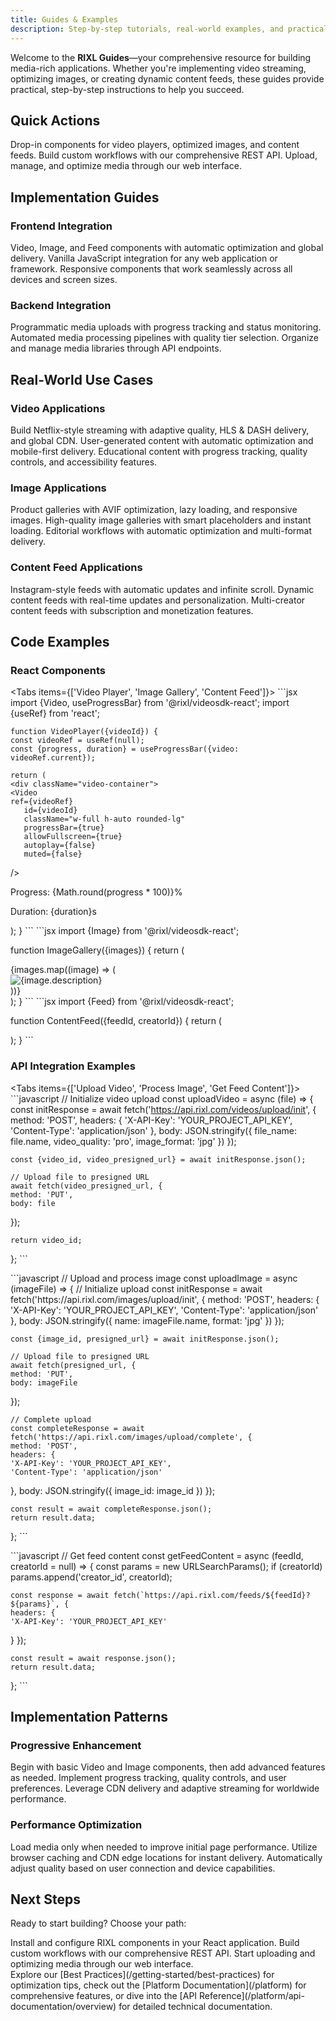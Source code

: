 ```yaml
---
title: Guides & Examples
description: Step-by-step tutorials, real-world examples, and practical implementation guides for building amazing media experiences with RIXL.
---
```




Welcome to the **RIXL Guides**—your comprehensive resource for building media-rich applications. Whether you're implementing video streaming, optimizing images, or creating dynamic content feeds, these guides provide practical, step-by-step instructions to help you succeed.

## Quick Actions

<Columns cols={3}>
  <Card
    title="React Integration"
    href="/sdk/getting-started/overview"
    icon="layers"
  >
    Drop-in components for video players, optimized images, and content feeds.
  </Card>
  <Card
    title="API Implementation"
    href="/platform/api-documentation/overview"
    icon="code"
  >
    Build custom workflows with our comprehensive REST API.
  </Card>
  <Card
    title="Dashboard Workflow"
    href="/platform/dashboard/guide"
    icon="monitor"
  >
    Upload, manage, and optimize media through our web interface.
  </Card>
</Columns>

## Implementation Guides

### Frontend Integration

<Columns cols={3}>
  <Card title="React Components" icon="layers">
    Video, Image, and Feed components with automatic optimization and global delivery.
  </Card>
  <Card title="JavaScript SDK" icon="code">
    Vanilla JavaScript integration for any web application or framework.
  </Card>
  <Card title="Mobile Integration" icon="smartphone">
    Responsive components that work seamlessly across all devices and screen sizes.
  </Card>
</Columns>

### Backend Integration

<Columns cols={3}>
  <Card title="Upload Workflows" icon="upload">
    Programmatic media uploads with progress tracking and status monitoring.
  </Card>
  <Card title="Processing Automation" icon="workflow">
    Automated media processing pipelines with quality tier selection.
  </Card>
  <Card title="Content Management" icon="folder-open">
    Organize and manage media libraries through API endpoints.
  </Card>
</Columns>

## Real-World Use Cases

### Video Applications

<Columns cols={3}>
  <Card title="Video Streaming Platform" icon="play">
    Build Netflix-style streaming with adaptive quality, HLS & DASH delivery, and global CDN.
  </Card>
  <Card title="Social Media App" icon="users">
    User-generated content with automatic optimization and mobile-first delivery.
  </Card>
  <Card title="E-learning Platform" icon="book-open">
    Educational content with progress tracking, quality controls, and accessibility features.
  </Card>
</Columns>

### Image Applications

<Columns cols={3}>
  <Card title="E-commerce Store" icon="shopping-cart">
    Product galleries with AVIF optimization, lazy loading, and responsive images.
  </Card>
  <Card title="Portfolio Website" icon="camera">
    High-quality image galleries with smart placeholders and instant loading.
  </Card>
  <Card title="Content Management" icon="file-text">
    Editorial workflows with automatic optimization and multi-format delivery.
  </Card>
</Columns>

### Content Feed Applications

<Columns cols={3}>
  <Card title="Social Feed" icon="activity">
    Instagram-style feeds with automatic updates and infinite scroll.
  </Card>
  <Card title="News Platform" icon="newspaper">
    Dynamic content feeds with real-time updates and personalization.
  </Card>
  <Card title="Creator Platform" icon="star">
    Multi-creator content feeds with subscription and monetization features.
  </Card>
</Columns>

## Code Examples

### React Components

<Tabs items={['Video Player', 'Image Gallery', 'Content Feed']}>
  <Tab value="Video Player">
    ```jsx
    import {Video, useProgressBar} from '@rixl/videosdk-react';
    import {useRef} from 'react';

    function VideoPlayer({videoId}) {
    const videoRef = useRef(null);
    const {progress, duration} = useProgressBar({video: videoRef.current});

    return (
    <div className="video-container">
    <Video
    ref={videoRef}
       id={videoId}
       className="w-full h-auto rounded-lg"
       progressBar={true}
       allowFullscreen={true}
       autoplay={false}
       muted={false}
  />
  <div className="video-info">
    <p>Progress: {Math.round(progress * 100)}%</p>
    <p>Duration: {duration}s</p>
  </div>
</div>
);
}
```
</Tab>

<Tab value="Image Gallery">
  ```jsx
  import {Image} from '@rixl/videosdk-react';

  function ImageGallery({images}) {
  return (
  <div className="grid grid-cols-2 md:grid-cols-3 lg:grid-cols-4 gap-4">
{images.map((image) => (
  <div key={image.id} className="aspect-square">
  <Image
    id={image.id}
    alt={image.description}
    className="w-full h-full object-cover rounded-lg hover:scale-105 transition-transform"
    loading="lazy"
  />
</div>
))}
</div>
);
}
```
</Tab>

<Tab value="Content Feed">
  ```jsx
  import {Feed} from '@rixl/videosdk-react';

  function ContentFeed({feedId, creatorId}) {
  return (
  <div className="max-w-2xl mx-auto">
  <Feed
  feedId={feedId}
     creatorId={creatorId}
     className="w-full space-y-6"
     showHeader={true}
     enableInfiniteScroll={true}
     itemsPerPage={10}
/>
</div>
);
}
```
</Tab>
</Tabs>

### API Integration Examples

<Tabs items={['Upload Video', 'Process Image', 'Get Feed Content']}>
  <Tab value="Upload Video">
    ```javascript
    // Initialize video upload
    const uploadVideo = async (file) => {
    const initResponse = await fetch('https://api.rixl.com/videos/upload/init', {
    method: 'POST',
    headers: {
    'X-API-Key': 'YOUR_PROJECT_API_KEY',
    'Content-Type': 'application/json'
  },
    body: JSON.stringify({
    file_name: file.name,
    video_quality: 'pro',
    image_format: 'jpg'
  })
  });

    const {video_id, video_presigned_url} = await initResponse.json();

    // Upload file to presigned URL
    await fetch(video_presigned_url, {
    method: 'PUT',
    body: file
  });

    return video_id;
  };
    ```
  </Tab>

  <Tab value="Process Image">
    ```javascript
    // Upload and process image
    const uploadImage = async (imageFile) => {
    // Initialize upload
    const initResponse = await fetch('https://api.rixl.com/images/upload/init', {
    method: 'POST',
    headers: {
    'X-API-Key': 'YOUR_PROJECT_API_KEY',
    'Content-Type': 'application/json'
  },
    body: JSON.stringify({
    name: imageFile.name,
    format: 'jpg'
  })
  });

    const {image_id, presigned_url} = await initResponse.json();

    // Upload file to presigned URL
    await fetch(presigned_url, {
    method: 'PUT',
    body: imageFile
  });

    // Complete upload
    const completeResponse = await fetch('https://api.rixl.com/images/upload/complete', {
    method: 'POST',
    headers: {
    'X-API-Key': 'YOUR_PROJECT_API_KEY',
    'Content-Type': 'application/json'
  },
    body: JSON.stringify({
    image_id: image_id
  })
  });

    const result = await completeResponse.json();
    return result.data;
  };
    ```
  </Tab>

  <Tab value="Get Feed Content">
    ```javascript
    // Get feed content
    const getFeedContent = async (feedId, creatorId = null) => {
    const params = new URLSearchParams();
    if (creatorId) params.append('creator_id', creatorId);

    const response = await fetch(`https://api.rixl.com/feeds/${feedId}?${params}`, {
    headers: {
    'X-API-Key': 'YOUR_PROJECT_API_KEY'
  }
  });

    const result = await response.json();
    return result.data;
  };
    ```
  </Tab>
</Tabs>

## Implementation Patterns

### Progressive Enhancement

<Columns cols={3}>
  <Card title="Start Simple" icon="play">
    Begin with basic Video and Image components, then add advanced features as needed.
  </Card>
  <Card title="Add Interactivity" icon="settings">
    Implement progress tracking, quality controls, and user preferences.
  </Card>
  <Card title="Scale Globally" icon="globe">
    Leverage CDN delivery and adaptive streaming for worldwide performance.
  </Card>
</Columns>

### Performance Optimization

<Columns cols={3}>
  <Card title="Lazy Loading" icon="zap">
    Load media only when needed to improve initial page performance.
  </Card>
  <Card title="Smart Caching" icon="database">
    Utilize browser caching and CDN edge locations for instant delivery.
  </Card>
  <Card title="Adaptive Quality" icon="wifi">
    Automatically adjust quality based on user connection and device capabilities.
  </Card>
</Columns>

## Next Steps

Ready to start building? Choose your path:

<Columns cols={3}>
  <Card
    title="React SDK Setup"
    href="/sdk/getting-started/overview"
    icon="layers"
  >
    Install and configure RIXL components in your React application.
  </Card>
  <Card
    title="API Integration"
    href="/platform/api-documentation/overview"
    icon="code"
  >
    Build custom workflows with our comprehensive REST API.
  </Card>
  <Card
    title="Dashboard Upload"
    href="/platform/dashboard/guide"
    icon="upload"
  >
    Start uploading and optimizing media through our web interface.
  </Card>
</Columns>

<div className="mt-12">
  <Callout type="tip" title="Need inspiration?">
    Explore our [Best Practices](/getting-started/best-practices) for optimization tips, check out the [Platform
    Documentation](/platform) for comprehensive features, or dive into the [API
    Reference](/platform/api-documentation/overview) for detailed technical documentation.
  </Callout>
</div>

